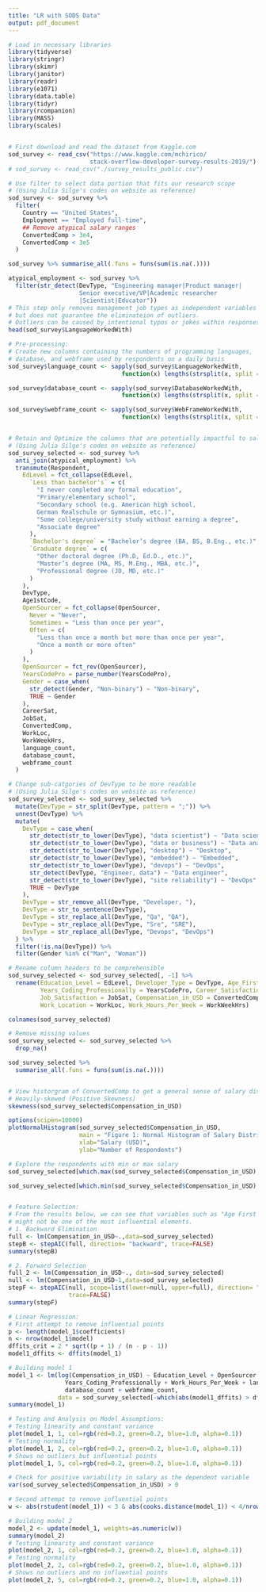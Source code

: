 ---
title: "LR with SODS Data"
output: pdf_document
---


```{r, setup, eval=FALSE}

# Load in necessary libraries
library(tidyverse)
library(stringr)
library(skimr)
library(janitor)
library(readr)
library(e1071)
library(data.table)
library(tidyr)
library(rcompanion)
library(MASS)
library(scales)


# First download and read the dataset from Kaggle.com
sod_survey <- read_csv("https://www.kaggle.com/mchirico/
                       stack-overflow-developer-survey-results-2019/")
# sod_survey <- read_csv("./survey_results_public.csv")

# Use filter to select data portion that fits our research scope
# (Using Julia Silge's codes on website as reference)
sod_survey <- sod_survey %>%  
  filter(
    Country == "United States",
    Employment == "Employed full-time",
    ## Remove atypical salary ranges
    ConvertedComp > 3e4,
    ConvertedComp < 3e5
  )

sod_survey %>% summarise_all(.funs = funs(sum(is.na(.))))

atypical_employment <- sod_survey %>%
  filter(str_detect(DevType, "Engineering manager|Product manager|
                    Senior executive/VP|Academic researcher
                    |Scientist|Educator"))
# This step only removes management job types as independent variables 
# but does not guarantee the eliminateion of outliers.
# Outliers can be caused by intentional typos or jokes within responses.
head(sod_survey$LanguageWorkedWith)

# Pre-processing:
# Create new columns containing the numbers of programming languages,
# database, and webframe used by respondents on a daily basis
sod_survey$language_count <- sapply(sod_survey$LanguageWorkedWith,
                                function(x) lengths(strsplit(x, split = ";")))

sod_survey$database_count <- sapply(sod_survey$DatabaseWorkedWith,
                                function(x) lengths(strsplit(x, split = ";")))

sod_survey$webframe_count <- sapply(sod_survey$WebFrameWorkedWith,
                                function(x) lengths(strsplit(x, split = ";")))


# Retain and Optimize the columns that are potentially impactful to salary
# (Using Julia Silge's codes on website as reference)
sod_survey_selected <- sod_survey %>%
  anti_join(atypical_employment) %>%
  transmute(Respondent,
    EdLevel = fct_collapse(EdLevel,
      `Less than bachelor's` = c(
        "I never completed any formal education",
        "Primary/elementary school",
        "Secondary school (e.g. American high school, 
        German Realschule or Gymnasium, etc.)",
        "Some college/university study without earning a degree",
        "Associate degree"
      ),
      `Bachelor's degree` = "Bachelor’s degree (BA, BS, B.Eng., etc.)",
      `Graduate degree` = c(
        "Other doctoral degree (Ph.D, Ed.D., etc.)",
        "Master’s degree (MA, MS, M.Eng., MBA, etc.)",
        "Professional degree (JD, MD, etc.)"
      )
    ),
    DevType,
    Age1stCode,
    OpenSourcer = fct_collapse(OpenSourcer,
      Never = "Never",
      Sometimes = "Less than once per year",
      Often = c(
        "Less than once a month but more than once per year",
        "Once a month or more often"
      )
    ),
    OpenSourcer = fct_rev(OpenSourcer),
    YearsCodePro = parse_number(YearsCodePro),
    Gender = case_when(
      str_detect(Gender, "Non-binary") ~ "Non-binary",
      TRUE ~ Gender
    ),
    CareerSat,
    JobSat,
    ConvertedComp,
    WorkLoc,
    WorkWeekHrs,
    language_count,
    database_count,
    webframe_count
  )

# Change sub-catgories of DevType to be more readable
# (Using Julia Silge's codes on website as reference)
sod_survey_selected <- sod_survey_selected %>%
  mutate(DevType = str_split(DevType, pattern = ";")) %>%
  unnest(DevType) %>%
  mutate(
    DevType = case_when(
      str_detect(str_to_lower(DevType), "data scientist") ~ "Data scientist",
      str_detect(str_to_lower(DevType), "data or business") ~ "Data analyst",
      str_detect(str_to_lower(DevType), "desktop") ~ "Desktop",
      str_detect(str_to_lower(DevType), "embedded") ~ "Embedded",
      str_detect(str_to_lower(DevType), "devops") ~ "DevOps",
      str_detect(DevType, "Engineer, data") ~ "Data engineer",
      str_detect(str_to_lower(DevType), "site reliability") ~ "DevOps",
      TRUE ~ DevType
    ),
    DevType = str_remove_all(DevType, "Developer, "),
    DevType = str_to_sentence(DevType),
    DevType = str_replace_all(DevType, "Qa", "QA"),
    DevType = str_replace_all(DevType, "Sre", "SRE"),
    DevType = str_replace_all(DevType, "Devops", "DevOps")
  ) %>%
  filter(!is.na(DevType)) %>% 
  filter(Gender %in% c("Man", "Woman"))

# Rename column headers to be comprehensible
sod_survey_selected <- sod_survey_selected[, -1] %>% 
  rename(Education_Level = EdLevel, Developer_Type = DevType, Age_First_Code = Age1stCode,
         Years_Coding_Professionally = YearsCodePro, Career_Satisfaction = CareerSat,
         Job_Satisfaction = JobSat, Compensation_in_USD = ConvertedComp,
         Work_Location = WorkLoc, Work_Hours_Per_Week = WorkWeekHrs)

colnames(sod_survey_selected)

# Remove missing values
sod_survey_selected <- sod_survey_selected %>% 
  drop_na()

sod_survey_selected %>% 
  summarise_all(.funs = funs(sum(is.na(.))))


# View historgram of ConvertedComp to get a general sense of salary distribution
# Heavily-skewed (Positive Skewness)
skewness(sod_survey_selected$Compensation_in_USD)

options(scipen=10000)
plotNormalHistogram(sod_survey_selected$Compensation_in_USD,
                    main = "Figure 1: Normal Histogram of Salary Distribution",
                    xlab="Salary (USD)",
                    ylab="Number of Respondents")

# Explore the respondents with min or max salary
sod_survey_selected[which.max(sod_survey_selected$Compensation_in_USD), ]

sod_survey_selected[which.min(sod_survey_selected$Compensation_in_USD), ]


# Feature Selection:
# From the results below, we can see that variables such as "Age First Code"
# might not be one of the most influential elements.
# 1. Backward Elimination
full <- lm(Compensation_in_USD~.,data=sod_survey_selected)
stepB <- stepAIC(full, direction= "backward", trace=FALSE)
summary(stepB)

# 2. Forward Selection
full_2 <- lm(Compensation_in_USD~., data=sod_survey_selected)
null <- lm(Compensation_in_USD~1,data=sod_survey_selected)
stepF <- stepAIC(null, scope=list(lower=null, upper=full), direction= "forward",
                 trace=FALSE)
summary(stepF)

# Linear Regression:
# First attempt to remove influential points
p <- length(model_1$coefficients)
n <- nrow(model_1$model)
dffits_crit = 2 * sqrt((p + 1) / (n - p - 1))
model1_dffits <- dffits(model_1)

# Building model 1
model_1 <- lm(log(Compensation_in_USD) ~ Education_Level + OpenSourcer +
                Years_Coding_Professionally + Work_Hours_Per_Week + language_count +
                database_count + webframe_count, 
              data = sod_survey_selected[-which(abs(model1_dffits) > dffits_crit),])
summary(model_1)

# Testing and Analysis on Model Assumptions:
# Testing linearity and constant variance
plot(model_1, 1, col=rgb(red=0.2, green=0.2, blue=1.0, alpha=0.1))
# Testing normality
plot(model_1, 2, col=rgb(red=0.2, green=0.2, blue=1.0, alpha=0.1))
# Shows no outliers but influential points
plot(model_1, 5, col=rgb(red=0.2, green=0.2, blue=1.0, alpha=0.1))

# Check for positive variability in salary as the dependent variable
var(sod_survey_selected$Compensation_in_USD) > 0

# Second attempt to remove influential points
w <- abs(rstudent(model_1)) < 3 & abs(cooks.distance(model_1)) < 4/nrow(model_1$model)

# Building model 2
model_2 <- update(model_1, weights=as.numeric(w))
summary(model_2)
# Testing linearity and constant variance
plot(model_2, 1, col=rgb(red=0.2, green=0.2, blue=1.0, alpha=0.1))
# Testing normality
plot(model_2, 2, col=rgb(red=0.2, green=0.2, blue=1.0, alpha=0.1))
# Shows no outliers and no influential points
plot(model_2, 5, col=rgb(red=0.2, green=0.2, blue=1.0, alpha=0.1))


```
